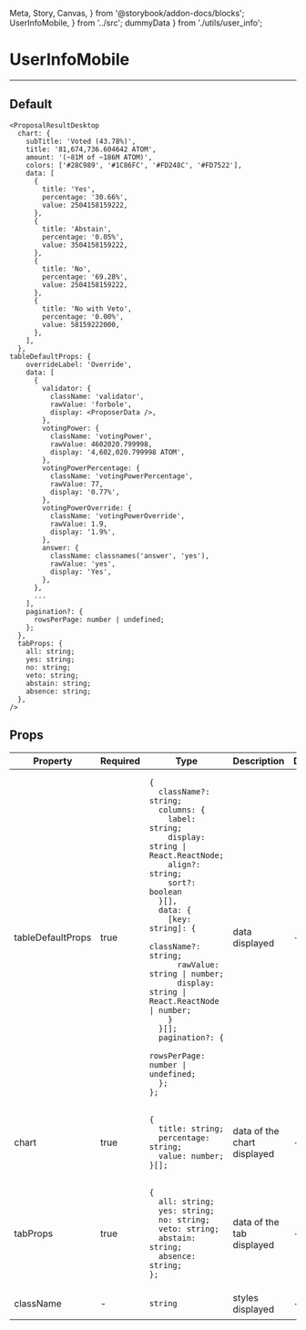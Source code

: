   Meta, Story, Canvas,
} from '@storybook/addon-docs/blocks';
  UserInfoMobile,
} from '../src';
  dummyData
} from './utils/user_info';

<Meta title="UserInfoMobile" component={UserInfoMobile} />

# UserInfoMobile
---

## Default
<Canvas>
  <Story name="Default">
    <UserInfoMobile
      {...dummyData}
    />
  </Story>
</Canvas>

```
<ProposalResultDesktop
  chart: {
    subTitle: 'Voted (43.78%)',
    title: '81,674,736.604642 ATOM',
    amount: '(~81M of ~186M ATOM)',
    colors: ['#28C989', '#1C86FC', '#FD248C', '#FD7522'],
    data: [
      {
        title: 'Yes',
        percentage: '30.66%',
        value: 2504158159222,
      },
      {
        title: 'Abstain',
        percentage: '0.05%',
        value: 3504158159222,
      },
      {
        title: 'No',
        percentage: '69.28%',
        value: 2504158159222,
      },
      {
        title: 'No with Veto',
        percentage: '0.00%',
        value: 58159222000,
      },
    ],
  },
tableDefaultProps: {
    overrideLabel: 'Override',
    data: [
      {
        validator: {
          className: 'validator',
          rawValue: 'forbole',
          display: <ProposerData />,
        },
        votingPower: {
          className: 'votingPower',
          rawValue: 4602020.799998,
          display: '4,602,020.799998 ATOM',
        },
        votingPowerPercentage: {
          className: 'votingPowerPercentage',
          rawValue: 77,
          display: '0.77%',
        },
        votingPowerOverride: {
          className: 'votingPowerOverride',
          rawValue: 1.9,
          display: '1.9%',
        },
        answer: {
          className: classnames('answer', 'yes'),
          rawValue: 'yes',
          display: 'Yes',
        },
      },
      ...
    ],
    pagination?: {
      rowsPerPage: number | undefined;
    };
  },
  tabProps: {
    all: string;
    yes: string;
    no: string;
    veto: string;
    abstain: string;
    absence: string;
  },
/>
```

## Props
<table>
<thead>
  <tr>
    <th>Property</th>
    <th>Required</th>
    <th>Type</th>
    <th>Description</th>
    <th>Default</th>
  </tr>
  </thead>
  <tbody>
    <tr>
      <td>tableDefaultProps</td>
      <td>true</td>
      <td>

```
{
  className?: string;
  columns: {
    label: string;
    display: string | React.ReactNode;
    align?: string;
    sort?: boolean
  }[],
  data: {
    [key: string]: {
      className?: string;
      rawValue: string | number;
      display: string | React.ReactNode | number;
    }
  }[];
  pagination?: {
    rowsPerPage: number | undefined;
  };
};
```

  </td>
    <td>data displayed</td>
    <td>-</td>
  </tr>
    <tr>
      <td>chart</td>
      <td>true</td>
      <td>

```
{
  title: string;
  percentage: string;
  value: number;
}[];
```

  </td>
    <td>data of the chart displayed</td>
    <td>-</td>
  </tr>
    <tr>
      <td>tabProps</td>
      <td>true</td>
      <td>

```
{
  all: string;
  yes: string;
  no: string;
  veto: string;
  abstain: string;
  absence: string;
};
```

  </td>
    <td>data of the tab displayed</td>
    <td>-</td>
  </tr>
  <tr>
    <td>className</td>
    <td>-</td>
    <td>

`string`

  </td>
    <td>styles displayed</td>
    <td>-</td>
  </tr>
  </tbody>
</table>
<br/>